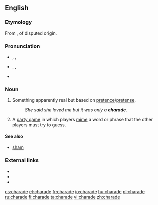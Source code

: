 ==English==
{{wikipedia|Charade (disambiguation)}}

===Etymology===
From {{etyl|fr}} {{term|lang=fr|charade}}, of disputed origin.<!-- Sources differ on the origin of French "charade": Century 1911: unknown origin; Webster 1913: confer Pr. charrada long chat, It ciarlare to chat; M-W online: an Occitan origin; Encarta: Provençal, a dialect of Occitan. -->

===Pronunciation===
* {{a|UK}} {{enPR|shəräd"|shərād"}}, {{IPA|/ʃəˈɹɑːd/|/ʃəˈɹeɪd/}}, {{SAMPA|/S@"r\A:f/|/S@"r\eId/}}
* {{a|US}} {{enPR|shərād"}}, {{IPA|/ʃɚˈɹeɪd/}}, {{SAMPA|/S@"reId/}}
* {{rhymes|eɪd}}

===Noun===
{{en-noun}}

# Something apparently real but based on [[pretence]]/[[pretense]].
#: ''She said she loved me but it was only a '''charade'''.''
# {{i|in plural}} A [[party game]] in which players [[mime]] a word or phrase that the other players must try to guess.

====See also====
* [[sham]]

===External links===
* {{R:Webster 1913}}
* {{R:Century 1911}}
* {{R:OneLook}}

[[cs:charade]]
[[et:charade]]
[[fr:charade]]
[[io:charade]]
[[hu:charade]]
[[pl:charade]]
[[ru:charade]]
[[fi:charade]]
[[ta:charade]]
[[vi:charade]]
[[zh:charade]]